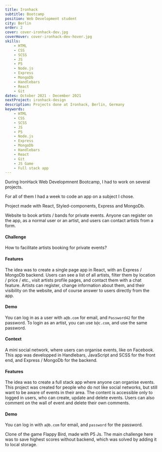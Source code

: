 ```yaml
---
title: Ironhack
subtitle: Bootcamp
position: Web Development student
city: Berlin
order: 2
cover: cover-ironhack-dev.jpg
coverHover: cover-ironhack-dev-hover.jpg
skills:
    - HTML
    - CSS
    - SCSS
    - JS
    - P5
    - Node.js
    - Express
    - MongoDb
    - Handlebars
    - React
    - Git
dates: October 2021 - December 2021
nextProject: ironhack-design
description: Projects done at Ironhack, Berlin, Germany
keywords:
    - HTML
    - CSS
    - SCSS
    - JS
    - P5
    - Node.js
    - Express
    - MongoDb
    - Handlebars
    - React
    - Git
    - JS Game
    - Full stack app
---
```


<Section title="Overview">

<Fade>

During IronHack Web Developmnent Bootcamp, I had to work on several projects.

</Fade>

<Fade>

For all of them I had a week to code an app on a subject I chose.

</Fade>

</Section>

<Section title="Artists booking app">

<Fade>

Project made with React, Styled-components, Express and MongoDb.

</Fade>

<Fade>

Website to book artists / bands for private events. Anyone can register on the app, as a normal user or an artist, and users can contact artists from a form.

</Fade>

<Fade>

#### Challenge

</Fade>

<Fade>

How to facilitate artists booking for private events?

</Fade>

<Fade>

#### Features

</Fade>

<Fade>

The idea was to create a single page app in React, with an Express / MongoDb backend. Users can see a list of all artists, filter them by location / price / etc., visit artists profile pages, and contact them with a chat feature. Artists can register, change information about them, and their visibility on the website, and of course answer to users directly from the app.

</Fade>

<Fade>

#### Demo

</Fade>

<Fade>

You can log in as a user with `a@b.com` for email, and `Password42` for the password. To login as an artist, you can use `b@c.com`, and use the same password.

</Fade>

</Section>

<FullBleed
    img="artist-booking-app-2.jpg"
    alt="Artists booking app"
    href="https://artist-booking-app.herokuapp.com/"
/>

<LinkBehance github href="https://github.com/JulSeb42/artists-booking-app" />

<Section title="Events app">

<Fade>

#### Context

</Fade>

<Fade>

A mini social network, where users can organise events, like on Facebook. This app was developped in Handlebars, JavaScript and SCSS for the front end, and Express / MongoDb for the backend.

</Fade>

<Fade>

#### Features

</Fade>

<Fade>

The idea was to create a full stack app where anyone can organise events. This project was created for people who do not like social networks, but still want to be aware of events in their area. The content is accessible only to logged in users, who can create, update and delete events. Users can also comment on the wall of event and delete their own comments.

</Fade>

<Fade>

#### Demo

</Fade>

<Fade>

You can log in with `a@b.com` for email, and `password` for the password.

</Fade>

</Section>

<FullBleed
    img="event-app-2.jpg"
    alt="Event app"
    href="https://event-app-ironhack.herokuapp.com/"
/>

<LinkBehance
    github
    href="https://github.com/ironhack-julien-sebag/crud-project"
/>

<Section title="Flappy bird clone">

<Fade>

Clone of the game Flappy Bird, made with <Link href="https://p5js.org/" target="_blank" rel="noreferrer noopener">P5 Js</Link>. The main challenge here was to save highest scores without backend, which was solved by adding it to local storage.

</Fade>

</Section>

<FullBleed
    img="flappy-bird-2.jpg"
    alt="Clone flappy bird"
    href="https://ironhack-julien-sebag.github.io/flappy-bird-clone/"
/>

<LinkBehance
    github
    href="https://github.com/ironhack-julien-sebag/flappy-bird-clone"
/>
